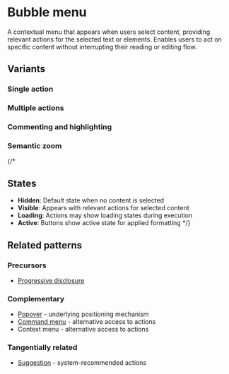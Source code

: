 
<Meta of={BubbleMenuStories} />

# Bubble menu

A contextual menu that appears when users select content, providing relevant actions for the selected text or elements. Enables users to act on specific content without interrupting their reading or editing flow.

## Variants

### Single action

<Story of={BubbleMenuStories.ExplainText} />

### Multiple actions

<Story of={BubbleMenuStories.MultipleActions} />

### Commenting and highlighting

<Story of={BubbleMenuStories.InlineComment} />

### Semantic zoom

<Story of={BubbleMenuStories.SemanticZoom} />

{/*
## States
- **Hidden**: Default state when no content is selected
- **Visible**: Appears with relevant actions for selected content
- **Loading**: Actions may show loading states during execution
- **Active**: Buttons show active state for applied formatting
*/}

## Related patterns

### Precursors

- [Progressive disclosure](../?path=/docs/patterns-progressive-disclosure--docs)

### Complementary

- [Popover](../?path=/docs/primitives-popover--docs) - underlying positioning mechanism
- [Command menu](../?path=/docs/patterns-command-menu--docs) - alternative access to actions
- Context menu - alternative access to actions

### Tangentially related

- [Suggestion](../?path=/docs/patterns-suggestion--docs) - system-recommended actions
